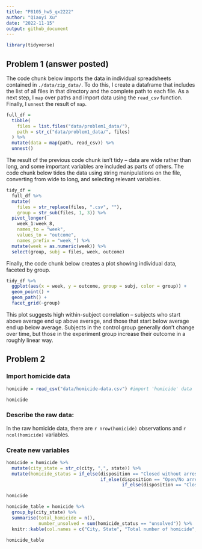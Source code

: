 ```yaml
---
title: "P8105_hw5_qx2222"
author: "Qiaoyi Xu"
date: "2022-11-15"
output: github_document
---
```



```r
library(tidyverse)
```

## Problem 1 (answer posted)

The code chunk below imports the data in individual spreadsheets contained in `./data/zip_data/`. To do this, I create a dataframe that includes the list of all files in that directory and the complete path to each file. As a next step, I `map` over paths and import data using the `read_csv` function. Finally, I `unnest` the result of `map`.

```r
full_df = 
  tibble(
    files = list.files("data/problem1_data/"),
    path = str_c("data/problem1_data/", files)
  ) %>% 
  mutate(data = map(path, read_csv)) %>% 
  unnest()
```

The result of the previous code chunk isn't tidy -- data are wide rather than long, and some important variables are included as parts of others. The code chunk below tides the data using string manipulations on the file, converting from wide to long, and selecting relevant variables. 

```r
tidy_df = 
  full_df %>% 
  mutate(
    files = str_replace(files, ".csv", ""),
    group = str_sub(files, 1, 3)) %>% 
  pivot_longer(
    week_1:week_8,
    names_to = "week",
    values_to = "outcome",
    names_prefix = "week_") %>% 
  mutate(week = as.numeric(week)) %>% 
  select(group, subj = files, week, outcome)
```

Finally, the code chunk below creates a plot showing individual data, faceted by group. 

```r
tidy_df %>% 
  ggplot(aes(x = week, y = outcome, group = subj, color = group)) + 
  geom_point() + 
  geom_path() + 
  facet_grid(~group)
```

This plot suggests high within-subject correlation -- subjects who start above average end up above average, and those that start below average end up below average. Subjects in the control group generally don't change over time, but those in the experiment group increase their outcome in a roughly linear way. 




## Problem 2

### Import homicide data
```r
homicide = read_csv("data/homicide-data.csv") #import 'homicide' data

homicide
```


### Describe the raw data:

In the raw homicide data, there are `r nrow(homicide)` observations and `r ncol(homicide)` variables. 


### Create new variables
```r
homicide = homicide %>%
  mutate(city_state = str_c(city, ",", state)) %>%
  mutate(homicide_status = if_else(disposition == "Closed without arrest", "unsolved",
                                   if_else(disposition == "Open/No arrest", "unsolved",
                                           if_else(disposition == "Closed by arrest", "solved", NA_character_))))

homicide
```

```r
homicide_table = homicide %>%
  group_by(city_state) %>%
  summarise(total_homicide = n(),
            number_unsolved = sum(homicide_status == "unsolved")) %>%
  knitr::kable(col.names = c("City, State", "Total number of homicide", "Number of unsolved homicide"))

homicide_table
```
















